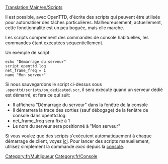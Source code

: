 [[Translation:Main/en/Scripts]]

Il est possible, avec OpenTTD, d'écrite des scripts qui peuvent être utilisés pour automatiser des tâches particulières.
Malheureusement, actuellement, cette fonctionnalité est un peu boguée, mais elle marche.

Les scripts comprennent des commandes de console habituelles, les commandes étant exécutées séquentiellement.

Un exemple de script:

 echo "Démarrage du serveur"
 script openttd.log
 net_frame_freq = 1
 name "Mon serveur"

Si nous sauvegardons le script ci-dessus sous <tt>.openttd/scripts/on_dedicated.scr</tt>, il sera exécuté quand un serveur dédié est démarré, et fera ce qui suit:

* Il affichera "Démarrage du serveur" dans la fenêtre de la console
* Il démarrera la trace des sorties (sauf débogage) de la fenêtre de console dans openttd.log
* net_frame_freq sera fixé à  1
* Le nom du serveur sera positionné à "Mon serveur"


Si vous voulez que des scripts s'exécutent automatiquement à chaque démarrage de client, voyez [[Main/fr/Exécuter des scripts de démarrage|ici]]. Pour lancer des scripts manuellement, utilisez simplement la commande ''exec'' depuis la [[Main/fr/Console|console]].

[[Category:fr/Multijoueur]]
[[Category:fr/Console]]